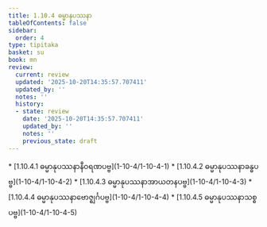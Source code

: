 ```yaml
---
title: 1.10.4 ဓမ္မာနုပဿနာ
tableOfContents: false
sidebar:
  order: 4
type: tipitaka
basket: su
book: mn
review:
  current: review
  updated: '2025-10-20T14:35:57.707411'
  updated_by: ''
  notes: ''
  history:
  - state: review
    date: '2025-10-20T14:35:57.707411'
    updated_by: ''
    notes: ''
    previous_state: draft
---
```



<DynamicBreadcrumb />


<ReviewStatus review={frontmatter.review} showDetails={true} />

<HypothesisAnnotation frontmatter={frontmatter} />



<TableOfContents book="mn" section="1.10.4">
* [1.10.4.1 ဓမ္မာနုပဿနာနီဝရဏပဗ္ဗ](1-10-4/1-10-4-1)
* [1.10.4.2 ဓမ္မာနုပဿနာခန္ဓပဗ္ဗ](1-10-4/1-10-4-2)
* [1.10.4.3 ဓမ္မာနုပဿနာအာယတနပဗ္ဗ](1-10-4/1-10-4-3)
* [1.10.4.4 ဓမ္မာနုပဿနာဗောဇ္ဈင်္ဂပဗ္ဗ](1-10-4/1-10-4-4)
* [1.10.4.5 ဓမ္မာနုပဿနာသစ္စပဗ္ဗ](1-10-4/1-10-4-5)
</TableOfContents>